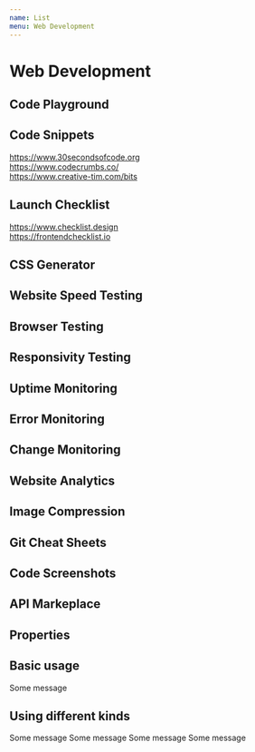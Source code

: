 ```yaml
---
name: List
menu: Web Development
---
```



# Web Development

## Code Playground

## Code Snippets

https://www.30secondsofcode.org  
https://www.codecrumbs.co/  
https://www.creative-tim.com/bits

## Launch Checklist

https://www.checklist.design  
https://frontendchecklist.io

## CSS Generator

## Website Speed Testing

## Browser Testing

## Responsivity Testing

## Uptime Monitoring

## Error Monitoring

## Change Monitoring

## Website Analytics

## Image Compression

## Git Cheat Sheets

## Code Screenshots

## API Markeplace

## Properties

<Props of={List} />

## Basic usage

<Playground>
  <List>Some message</List>
</Playground>

## Using different kinds

<Playground>
  <List kind="info">Some message</List>
  <List kind="positive">Some message</List>
  <List kind="negative">Some message</List>
  <List kind="warning">Some message</List>
</Playground>

